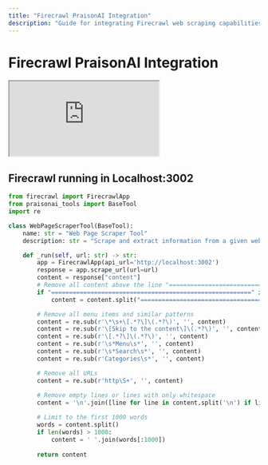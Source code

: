 ```yaml
---
title: "Firecrawl PraisonAI Integration"
description: "Guide for integrating Firecrawl web scraping capabilities with PraisonAI, including custom tool implementation for web page content extraction"
---
```


# Firecrawl PraisonAI Integration

<div className="relative w-full aspect-video">
  <iframe
    className="absolute top-0 left-0 w-full h-full"
    src="https://www.youtube.com/embed/UoqUDcLcOYo"
    title="YouTube video player"
    allow="accelerometer; autoplay; clipboard-write; encrypted-media; gyroscope; picture-in-picture"
    allowFullScreen
  ></iframe>
</div>

## Firecrawl running in Localhost:3002

```python
from firecrawl import FirecrawlApp
from praisonai_tools import BaseTool
import re

class WebPageScraperTool(BaseTool):
    name: str = "Web Page Scraper Tool"
    description: str = "Scrape and extract information from a given web page URL."

    def _run(self, url: str) -> str:
        app = FirecrawlApp(api_url='http://localhost:3002')
        response = app.scrape_url(url=url)
        content = response["content"]
        # Remove all content above the line "========================================================"
        if "========================================================" in content:
            content = content.split("========================================================", 1)[1]

        # Remove all menu items and similar patterns
        content = re.sub(r'\*\s+\[.*?\]\(.*?\)', '', content)
        content = re.sub(r'\[Skip to the content\]\(.*?\)', '', content)
        content = re.sub(r'\[.*?\]\(.*?\)', '', content)
        content = re.sub(r'\s*Menu\s*', '', content)
        content = re.sub(r'\s*Search\s*', '', content)
        content = re.sub(r'Categories\s*', '', content)

        # Remove all URLs
        content = re.sub(r'http\S+', '', content)
        
        # Remove empty lines or lines with only whitespace
        content = '\n'.join([line for line in content.split('\n') if line.strip()])

        # Limit to the first 1000 words
        words = content.split()
        if len(words) > 1000:
            content = ' '.join(words[:1000])
        
        return content
```